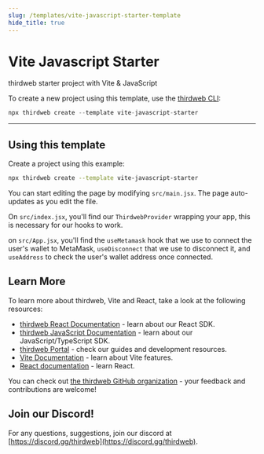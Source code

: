 ```yaml
---
slug: /templates/vite-javascript-starter-template
hide_title: true
---
```



# Vite Javascript Starter

thirdweb starter project with Vite & JavaScript

To create a new project using this template, use the [thirdweb CLI](/thirdweb-cli):

```jsx
npx thirdweb create --template vite-javascript-starter
```

<div
  style={{
    display: "flex",
    flexDirection: "row",
    gap: "2%",
    marginBottom: 32,
    width: "100%",
    alignItems: "center",
    justifyContent: "center",
    marginTop: 16,
  }}
>
  <DemoButton
    link="https://vite-javascript-starter.thirdweb-example.com"
    name="vite-javascript-starter"
  />
  <ViewCodeButton
    link="https://github.com/thirdweb-example/vite-javascript-starter"
    name="vite-javascript-starter"
  />
</div>

---

## Using this template

Create a project using this example:

```bash
npx thirdweb create --template vite-javascript-starter
```

You can start editing the page by modifying `src/main.jsx`. The page auto-updates as you edit the file.

On `src/index.jsx`, you'll find our `ThirdwebProvider` wrapping your app, this is necessary for our hooks to work.

on `src/App.jsx`, you'll find the `useMetamask` hook that we use to connect the user's wallet to MetaMask, `useDisconnect` that we use to disconnect it, and `useAddress` to check the user's wallet address once connected.

## Learn More

To learn more about thirdweb, Vite and React, take a look at the following resources:

- [thirdweb React Documentation](https://docs.thirdweb.com/react) - learn about our React SDK.
- [thirdweb JavaScript Documentation](https://docs.thirdweb.com/react) - learn about our JavaScript/TypeScript SDK.
- [thirdweb Portal](https://docs.thirdweb.com/react) - check our guides and development resources.
- [Vite Documentation](https://vitejs.dev/guide/) - learn about Vite features.
- [React documentation](https://reactjs.org/) - learn React.

You can check out [the thirdweb GitHub organization](https://github.com/thirdweb-dev) - your feedback and contributions are welcome!

## Join our Discord!

For any questions, suggestions, join our discord at [https://discord.gg/thirdweb](https://discord.gg/thirdweb).

